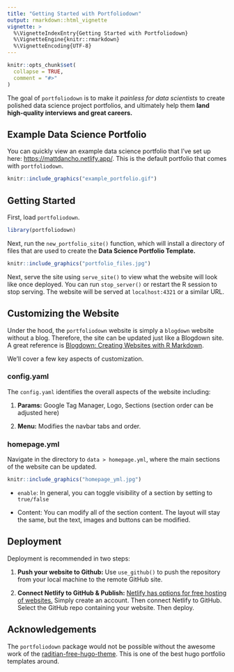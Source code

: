```yaml
---
title: "Getting Started with Portfoliodown"
output: rmarkdown::html_vignette
vignette: >
  %\VignetteIndexEntry{Getting Started with Portfoliodown}
  %\VignetteEngine{knitr::rmarkdown}
  %\VignetteEncoding{UTF-8}
---
```


```r
knitr::opts_chunk$set(
  collapse = TRUE,
  comment = "#>"
)
```


The goal of `portfoliodown` is to make it _painless for data scientists_ to create polished data science project portfolios, and ultimately help them __land high-quality interviews and great careers.__ 

## Example Data Science Portfolio

You can quickly view an example data science portfolio that I've set up here:  [https://mattdancho.netlify.app/](https://mattdancho.netlify.app/). This is the default portfolio that comes with `portfoliodown`.

```r
knitr::include_graphics("example_portfolio.gif")
```



## Getting Started

First, load `portfoliodown`. 

```r
library(portfoliodown)
```


Next, run the `new_portfolio_site()` function, which will install a directory of files that are used to create the __Data Science Portfolio Template.__

```r
knitr::include_graphics("portfolio_files.jpg")
```

Next, serve the site using `serve_site()` to view what the website will look like once deployed. You can run `stop_server()` or restart the R session to stop serving. The website will be served at `localhost:4321` or a similar URL. 


## Customizing the Website

Under the hood, the `portfoliodown` website is simply a `blogdown` website without a blog. Therefore, the site can be updated just like a Blogdown site. A great reference is [Blogdown: Creating Websites with R Markdown](https://bookdown.org/yihui/blogdown/).

We'll cover a few key aspects of customization. 

### config.yaml

The `config.yaml` identifies the overall aspects of the website including:

1. __Params:__ Google Tag Manager, Logo, Sections (section order can be adjusted here)

2. __Menu:__ Modifies the navbar tabs and order. 

### homepage.yml

Navigate in the directory to `data > homepage.yml`, where the main sections of the website can be updated. 

```r
knitr::include_graphics("homepage_yml.jpg")
```

- `enable`: In general, you can toggle visibility of a section by setting to `true/false`

- Content: You can modify all of the section content. The layout will stay the same, but the text, images and buttons can be modified.

## Deployment

Deployment is recommended in two steps:

1. __Push your website to Github:__ Use `use_github()` to push the repository from your local machine to the remote GitHub site. 

2. __Connect Netlify to GitHub & Publish:__ [Netlify has options for free hosting of websites.](https://www.netlify.com/) Simply create an account. Then connect Netlify to GitHub. Select the GitHub repo containing your website. Then deploy. 


## Acknowledgements

The `portfoliodown` package would not be possible without the awesome work of the [raditian-free-hugo-theme](https://github.com/radity/raditian-free-hugo-theme). This is one of the best hugo portfolio templates around. 

